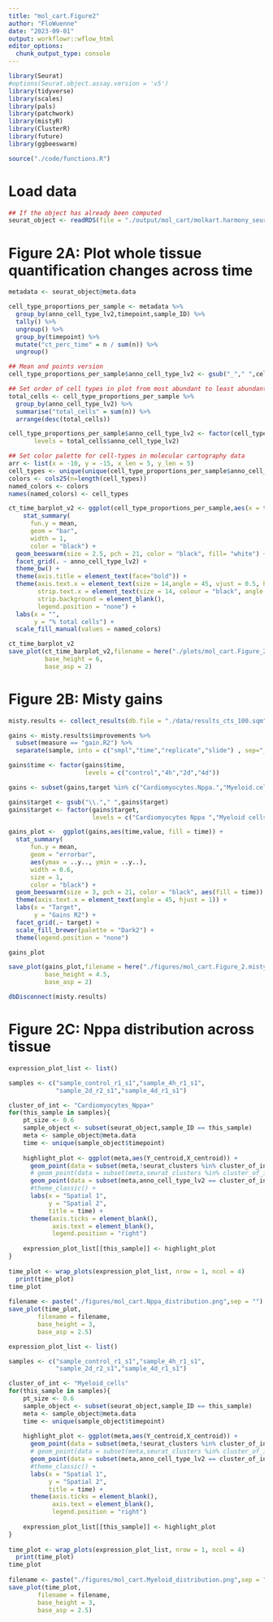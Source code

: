 ```yaml
---
title: "mol_cart.Figure2"
author: "FloWuenne"
date: "2023-09-01"
output: workflowr::wflow_html
editor_options:
  chunk_output_type: console
---
```


```r
library(Seurat)
#options(Seurat.object.assay.version = 'v5')
library(tidyverse)
library(scales)
library(pals)
library(patchwork)
library(mistyR)
library(ClusterR)
library(future)
library(ggbeeswarm)

source("./code/functions.R")
```

# Load data

```r
## If the object has already been computed
seurat_object <- readRDS(file = "./output/mol_cart/molkart.harmony_seurat_object.rds")
```

# Figure 2A:  Plot whole tissue quantification changes across time

```r
metadata <- seurat_object@meta.data

cell_type_proportions_per_sample <- metadata %>%
  group_by(anno_cell_type_lv2,timepoint,sample_ID) %>%
  tally() %>%
  ungroup() %>%
  group_by(timepoint) %>%
  mutate("ct_perc_time" = n / sum(n)) %>%
  ungroup()

## Mean and points version
cell_type_proportions_per_sample$anno_cell_type_lv2 <- gsub("_"," ",cell_type_proportions_per_sample$anno_cell_type_lv2)

## Set order of cell types in plot from most abundant to least abundant
total_cells <- cell_type_proportions_per_sample %>%
  group_by(anno_cell_type_lv2) %>%
  summarise("total_cells" = sum(n)) %>%
  arrange(desc(total_cells))

cell_type_proportions_per_sample$anno_cell_type_lv2 <- factor(cell_type_proportions_per_sample$anno_cell_type_lv2,
       levels = total_cells$anno_cell_type_lv2)

## Set color palette for cell-types in molecular cartography data
arr <- list(x = -10, y = -15, x_len = 5, y_len = 5)
cell_types <- unique(unique(cell_type_proportions_per_sample$anno_cell_type_lv2))
colors <- cols25(n=length(cell_types))
named_colors <- colors
names(named_colors) <- cell_types

ct_time_barplot_v2 <- ggplot(cell_type_proportions_per_sample,aes(x = timepoint,y = ct_perc_time, fill = anno_cell_type_lv2)) +
    stat_summary(
      fun.y = mean,
      geom = "bar",
      width = 1,
      color = "black") +
  geom_beeswarm(size = 2.5, pch = 21, color = "black", fill= "white") +
  facet_grid(. ~ anno_cell_type_lv2) +
  theme_bw() +
  theme(axis.title = element_text(face="bold")) +
  theme(axis.text.x = element_text(size = 14,angle = 45, vjust = 0.5, hjust=1),
        strip.text.x = element_text(size = 14, colour = "black", angle = 90, face = "bold"),
        strip.background = element_blank(),
        legend.position = "none") + 
  labs(x = "",
       y = "% total cells") +
  scale_fill_manual(values = named_colors)

ct_time_barplot_v2
save_plot(ct_time_barplot_v2,filename = here("./plots/mol_cart.Figure_2.ct_percentage.pdf"),
          base_height = 6,
          base_asp = 2)
```

# Figure 2B: Misty gains

```r
misty.results <- collect_results(db.file = "./data/results_cts_100.sqm")
```

```r
gains <- misty.results$improvements %>%
  subset(measure == "gain.R2") %>%
  separate(sample, into = c("smpl","time","replicate","slide") , sep="_", remove = FALSE)

gains$time <- factor(gains$time,
                     levels = c("control","4h","2d","4d"))

gains <- subset(gains,target %in% c("Cardiomyocytes.Nppa.","Myeloid.cells"))

gains$target <- gsub("\\."," ",gains$target)
gains$target <- factor(gains$target,
                       levels = c("Cardiomyocytes Nppa ","Myeloid cells"))

gains_plot <-  ggplot(gains,aes(time,value, fill = time)) +
  stat_summary(
      fun.y = mean,
      geom = "errorbar",
      aes(ymax = ..y.., ymin = ..y..),
      width = 0.6,
      size = 1,
      color = "black") +
  geom_beeswarm(size = 3, pch = 21, color = "black", aes(fill = time)) +
  theme(axis.text.x = element_text(angle = 45, hjust = 1)) +
  labs(x = "Target",
       y = "Gains R2") + 
  facet_grid(.~ target) +
  scale_fill_brewer(palette = "Dark2") +
  theme(legend.position = "none")

gains_plot

save_plot(gains_plot,filename = here("./figures/mol_cart.Figure_2.misty_gains.pdf"),
          base_height = 4.5,
          base_asp = 2)
```


```r
dbDisconnect(misty.results)
```


# Figure 2C: Nppa distribution across tissue

```r
expression_plot_list <- list()

samples <- c("sample_control_r1_s1","sample_4h_r1_s1",
             "sample_2d_r2_s1","sample_4d_r1_s1")

cluster_of_int <- "Cardiomyocytes_Nppa+"
for(this_sample in samples){
    pt_size <- 0.6
    sample_object <- subset(seurat_object,sample_ID == this_sample)
    meta <- sample_object@meta.data
    time <- unique(sample_object$timepoint)
    
    highlight_plot <- ggplot(meta,aes(Y_centroid,X_centroid)) +
      geom_point(data = subset(meta,!seurat_clusters %in% cluster_of_int),color = "darkgrey", size = pt_size) +
      # geom_point(data = subset(meta,seurat_clusters %in% cluster_of_int),aes(color = seurat_clusters), size = pt_size) +
      geom_point(data = subset(meta,anno_cell_type_lv2 == cluster_of_int),color = "#6A33C2", size = 1) +
      #theme_classic() +
      labs(x = "Spatial 1",
           y = "Spatial 2",
           title = time) +
      theme(axis.ticks = element_blank(),
            axis.text = element_blank(),
            legend.position = "right")
    
    expression_plot_list[[this_sample]] <- highlight_plot
}
  
time_plot <- wrap_plots(expression_plot_list, nrow = 1, ncol = 4)
  print(time_plot)
time_plot
  
filename <- paste("./figures/mol_cart.Nppa_distribution.png",sep = "")
save_plot(time_plot,
        filename = filename,
        base_height = 3,
        base_asp = 2.5)
```

```r
expression_plot_list <- list()

samples <- c("sample_control_r1_s1","sample_4h_r1_s1",
             "sample_2d_r2_s1","sample_4d_r1_s1")

cluster_of_int <- "Myeloid_cells"
for(this_sample in samples){
    pt_size <- 0.6
    sample_object <- subset(seurat_object,sample_ID == this_sample)
    meta <- sample_object@meta.data
    time <- unique(sample_object$timepoint)
    
    highlight_plot <- ggplot(meta,aes(Y_centroid,X_centroid)) +
      geom_point(data = subset(meta,!seurat_clusters %in% cluster_of_int),color = "darkgrey", size = pt_size) +
      # geom_point(data = subset(meta,seurat_clusters %in% cluster_of_int),aes(color = seurat_clusters), size = pt_size) +
      geom_point(data = subset(meta,anno_cell_type_lv2 == cluster_of_int),color = "#565656", size = 1) +
      #theme_classic() +
      labs(x = "Spatial 1",
           y = "Spatial 2",
           title = time) +
      theme(axis.ticks = element_blank(),
            axis.text = element_blank(),
            legend.position = "right")
    
    expression_plot_list[[this_sample]] <- highlight_plot
}
  
time_plot <- wrap_plots(expression_plot_list, nrow = 1, ncol = 4)
  print(time_plot)
time_plot
  
filename <- paste("./figures/mol_cart.Myeloid_distribution.png",sep = "")
save_plot(time_plot,
        filename = filename,
        base_height = 3,
        base_asp = 2.5)
```

